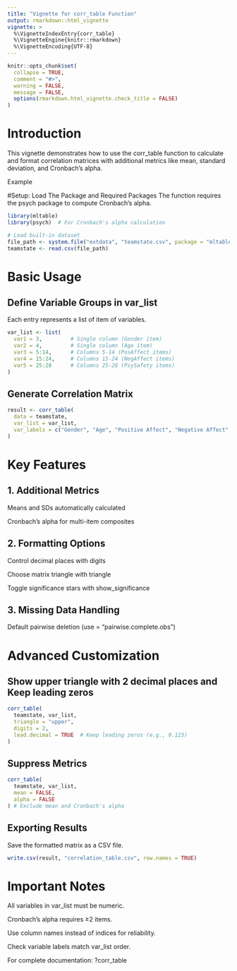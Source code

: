 ```yaml
---
title: "Vignette for corr_table Function"
output: rmarkdown::html_vignette
vignette: >
  %\VignetteIndexEntry{corr_table}
  %\VignetteEngine{knitr::rmarkdown}
  %\VignetteEncoding{UTF-8}
---
```


```r
knitr::opts_chunk$set(
  collapse = TRUE,
  comment = "#>",
  warning = FALSE,
  message = FALSE,
  options(rmarkdown.html_vignette.check_title = FALSE)
)
```




# Introduction
This vignette demonstrates how to use the corr_table function to calculate and format correlation matrices with additional metrics like mean, standard deviation, and Cronbach's alpha.

Example

#Setup: Load The Package and Required Packages
The function requires the psych package to compute Cronbach’s alpha.

```r
library(mltable)
library(psych)  # For Cronbach's alpha calculation

# Load built-in dataset
file_path <- system.file("extdata", "teamstate.csv", package = "mltable")
teamstate <- read.csv(file_path)
```

# Basic Usage
## Define Variable Groups in var_list
Each entry represents a list of item of variables.

```r
var_list <- list( 
  var1 = 3,         # Single column (Gender item) 
  var2 = 4,         # Single column (Age item) 
  var3 = 5:14,      # Columns 5-14 (PosAffect items) 
  var4 = 15:24,     # Columns 15-24 (NegAffect items) 
  var5 = 25:28      # Columns 25-28 (PsySafety items) 
) 
```

## Generate Correlation Matrix
```r
result <- corr_table(
  data = teamstate,
  var_list = var_list,
  var_labels = c("Gender", "Age", "Positive Affect", "Negative Affect", "Psychological Safety")
)

```

# Key Features
## 1. Additional Metrics
Means and SDs automatically calculated

Cronbach's alpha for multi-item composites

## 2. Formatting Options
Control decimal places with digits

Choose matrix triangle with triangle

Toggle significance stars with show_significance

## 3. Missing Data Handling
Default pairwise deletion (use = "pairwise.complete.obs")

# Advanced Customization
## Show upper triangle with 2 decimal places and Keep leading zeros

```r
corr_table( 
  teamstate, var_list, 
  triangle = "upper", 
  digits = 2, 
  lead.decimal = TRUE  # Keep leading zeros (e.g., 0.123) 
) 
```

## Suppress Metrics
```r
corr_table( 
  teamstate, var_list, 
  mean = FALSE, 
  alpha = FALSE 
) # Exclude mean and Cronbach's alpha 
```

## Exporting Results
Save the formatted matrix as a CSV file.

```r
write.csv(result, "correlation_table.csv", row.names = TRUE) 
```

# Important Notes
All variables in var_list must be numeric.

Cronbach's alpha requires ≥2 items.

Use column names instead of indices for reliability.

Check variable labels match var_list order.

For complete documentation: ?corr_table
